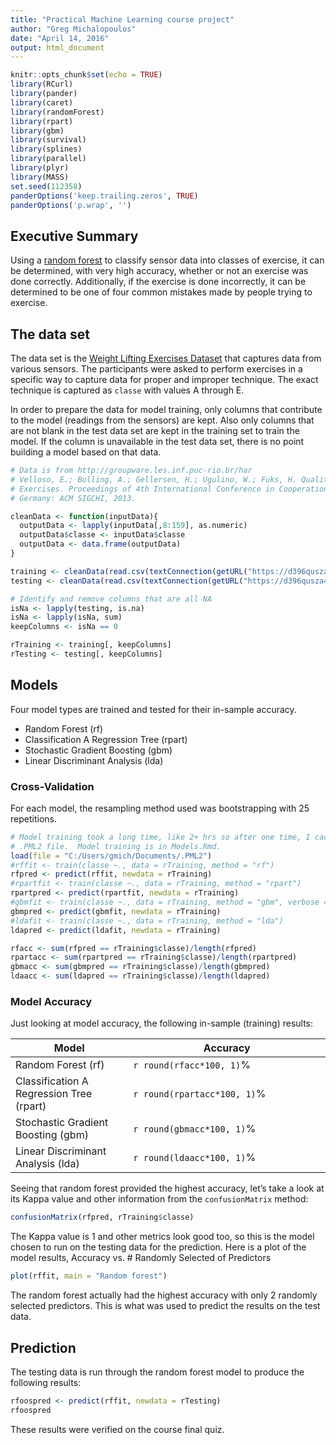 ```yaml
---
title: "Practical Machine Learning course project"
author: "Greg Michalopoulos"
date: "April 14, 2016"
output: html_document
---
```


```r
knitr::opts_chunk$set(echo = TRUE)
library(RCurl)
library(pander)
library(caret)
library(randomForest)
library(rpart)
library(gbm)
library(survival)
library(splines)
library(parallel)
library(plyr)
library(MASS)
set.seed(112358)
panderOptions('keep.trailing.zeros', TRUE)
panderOptions('p.wrap', '')
```

## Executive Summary

Using a [random forest ](https://en.wikipedia.org/wiki/Random_forest) to classify sensor data into classes of exercise, it can be determined, with very high accuracy, whether or not an exercise was done correctly.  Additionally, if the exercise is done incorrectly, it can be determined to be one of four common mistakes made by people trying to exercise.

## The data set

The data set is the [Weight Lifting Exercises Dataset](http://groupware.les.inf.puc-rio.br/har#weight_lifting_exercises) that captures data from various sensors.  The participants were asked to perform exercises in a specific way to capture data for proper and improper technique.  The exact technique is captured as ```classe``` with values A through E.

In order to prepare the data for model training, only columns that contribute to the model (readings from the sensors) are kept.  Also only columns that are not blank in the test data set are kept in the training set to train the model.  If the column is unavailable in the test data set, there is no point building a model based on that data.

```r
# Data is from http://groupware.les.inf.puc-rio.br/har
# Velloso, E.; Bulling, A.; Gellersen, H.; Ugulino, W.; Fuks, H. Qualitative Activity Recognition of Weight Lifting 
# Exercises. Proceedings of 4th International Conference in Cooperation with SIGCHI (Augmented Human '13) . Stuttgart, 
# Germany: ACM SIGCHI, 2013.
```
```r
cleanData <- function(inputData){
  outputData <- lapply(inputData[,8:159], as.numeric)
  outputData$classe <- inputData$classe
  outputData <- data.frame(outputData)
}

training <- cleanData(read.csv(textConnection(getURL("https://d396qusza40orc.cloudfront.net/predmachlearn/pml-training.csv"))))
testing <- cleanData(read.csv(textConnection(getURL("https://d396qusza40orc.cloudfront.net/predmachlearn/pml-testing.csv"))))

# Identify and remove columns that are all NA
isNa <- lapply(testing, is.na)
isNa <- lapply(isNa, sum)
keepColumns <- isNa == 0

rTraining <- training[, keepColumns]
rTesting <- testing[, keepColumns]
```

## Models

Four model types are trained and tested for their in-sample accuracy.

* Random Forest (rf)
* Classification A Regression Tree (rpart)
* Stochastic Gradient Boosting (gbm)
* Linear Discriminant Analysis (lda)

### Cross-Validation

For each model, the resampling method used was bootstrapping with 25 repetitions.

```r
# Model training took a long time, like 2+ hrs so after one time, I cached the model objects to disk
# .PML2 file.  Model training is in Models.Rmd.
load(file = "C:/Users/gmich/Documents/.PML2")
#rffit <- train(classe ~., data = rTraining, method = "rf")
rfpred <- predict(rffit, newdata = rTraining)
#rpartfit <- train(classe ~., data = rTraining, method = "rpart")
rpartpred <- predict(rpartfit, newdata = rTraining)
#gbmfit <- train(classe ~., data = rTraining, method = "gbm", verbose = FALSE)
gbmpred <- predict(gbmfit, newdata = rTraining)
#ldafit <- train(classe ~., data = rTraining, method = "lda")
ldapred <- predict(ldafit, newdata = rTraining)

rfacc <- sum(rfpred == rTraining$classe)/length(rfpred)
rpartacc <- sum(rpartpred == rTraining$classe)/length(rpartpred)
gbmacc <- sum(gbmpred == rTraining$classe)/length(gbmpred)
ldaacc <- sum(ldapred == rTraining$classe)/length(ldapred)
```

### Model Accuracy

Just looking at model accuracy, the following in-sample (training) results:

| Model | Accuracy |
| ------|----------|
| Random Forest (rf) | `r round(rfacc*100, 1)`% |
| Classification A Regression Tree (rpart) | `r round(rpartacc*100, 1)`% |
| Stochastic Gradient Boosting (gbm) | `r round(gbmacc*100, 1)`% |
| Linear Discriminant Analysis (lda) | `r round(ldaacc*100, 1)`% |

Seeing that random forest provided the highest accuracy, let's take a look at its Kappa value and other information from the `confusionMatrix` method:

```r
confusionMatrix(rfpred, rTraining$classe)
```

The Kappa value is 1 and other metrics look good too, so this is the model chosen to run on the testing data for the prediction.  Here is a plot of the model results, Accuracy vs. # Randomly Selected of Predictors

```r
plot(rffit, main = "Random forest")
```

The random forest actually had the highest accuracy with only 2 randomly selected predictors.  This is what was used to predict the results on the test data.

## Prediction

The testing data is run through the random forest model to produce the following results:

```r
rfoospred <- predict(rffit, newdata = rTesting)
rfoospred
```

These results were verified on the course final quiz.